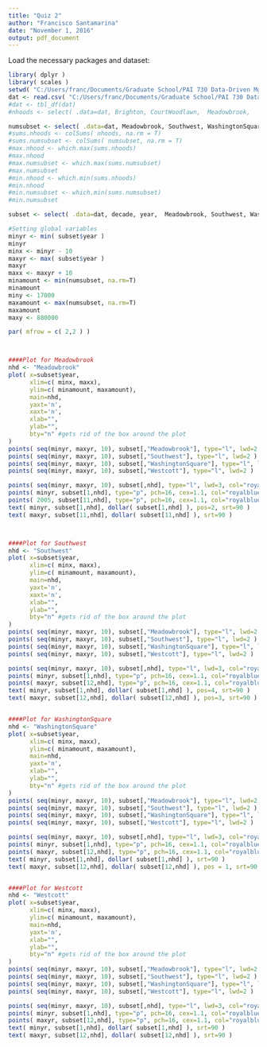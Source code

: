 ```yaml
---
title: "Quiz 2"
author: "Francisco Santamarina"
date: "November 1, 2016"
output: pdf_document
---
```

Load the necessary packages and dataset:
```r
library( dplyr ) 
library( scales ) 
setwd( "C:/Users/franc/Documents/Graduate School/PAI 730 Data-Driven Mgmt/Quiz 2" )  
dat <- read.csv( "C:/Users/franc/Documents/Graduate School/PAI 730 Data-Driven Mgmt/Quiz 2/NhoodValPerAcreByDecade.csv", stringsAsFactors=F )
#dat <- tbl_df(dat)
#nhoods <- select( .data=dat, Brighton,	CourtWoodlawn,	Meadowbrook,	Eastwood,	Elmwood,	FarWestside,	FranklinSquare,	HawleyGreen,	Lakefront,	LincolnHill,	Meadowbrook,	NearEastside,	NearWestside,	NorthValley,	Northside,	OuterComstock,	ParkAve,	ProspectHill,	SaltSprings,	Sedgwick,	SkunkCity,	SouthCampus,	SouthValley,	Southside,	Southwest,	Strathmore,	TippHill,	WashingtonSquare,	UniversityNeighborhood,	WashingtonSquare,	Westcott,	Winkworth)

numsubset <- select( .data=dat, Meadowbrook, Southwest, WashingtonSquare, Westcott)
#sums.nhoods <- colSums( nhoods, na.rm = T)
#sums.numsubset <- colSums( numsubset, na.rm = T)
#max.nhood <- which.max(sums.nhoods)
#max.nhood
#max.numsubset <- which.max(sums.numsubset)
#max.numsubset
#min.nhood <- which.min(sums.nhoods)
#min.nhood
#min.numsubset <- which.min(sums.numsubset)
#min.numsubset

subset <- select( .data=dat, decade, year,  Meadowbrook, Southwest, WashingtonSquare, Westcott)
```

```r
#Setting global variables
minyr <- min( subset$year )
minyr
minx <- minyr - 10
maxyr <- max( subset$year )
maxyr
maxx <- maxyr + 10
minamount <- min(numsubset, na.rm=T)
minamount
miny <- 17000
maxamount <- max(numsubset, na.rm=T)
maxamount
maxy <- 880000
```

```r
par( mfrow = c( 2,2 ) )



####Plot for Meadowbrook
nhd <- "Meadowbrook"
plot( x=subset$year,
      xlim=c( minx, maxx),
      ylim=c( minamount, maxamount),
      main=nhd, 
      yaxt='n',
      xaxt='n',
      xlab="",
      ylab="",
      bty="n" #gets rid of the box around the plot
)
points( seq(minyr, maxyr, 10), subset[,"Meadowbrook"], type="l", lwd=2 )  # Meadowbrook
points( seq(minyr, maxyr, 10), subset[,"Southwest"], type="l", lwd=2 )  # Southwest
points( seq(minyr, maxyr, 10), subset[,"WashingtonSquare"], type="l", lwd=2 )  # WashingtonSquare
points( seq(minyr, maxyr, 10), subset[,"Westcott"], type="l", lwd=2 )  # Westcott

points( seq(minyr, maxyr, 10), subset[,nhd], type="l", lwd=3, col="royalblue4" )
points( minyr, subset[1,nhd], type="p", pch=16, cex=1.1, col="royalblue4" )
points( 2005, subset[11,nhd], type="p", pch=16, cex=1.1, col="royalblue4" )
text( minyr, subset[1,nhd], dollar( subset[1,nhd] ), pos=2, srt=90 )
text( maxyr, subset[11,nhd], dollar( subset[11,nhd] ), srt=90 )



####Plot for Southwest
nhd <- "Southwest"
plot( x=subset$year,
      xlim=c( minx, maxx),
      ylim=c( minamount, maxamount),
      main=nhd, 
      yaxt='n',
      xaxt='n',
      xlab="",
      ylab="",
      bty="n" #gets rid of the box around the plot
)
points( seq(minyr, maxyr, 10), subset[,"Meadowbrook"], type="l", lwd=2 )  # Meadowbrook
points( seq(minyr, maxyr, 10), subset[,"Southwest"], type="l", lwd=2 )  # Southwest
points( seq(minyr, maxyr, 10), subset[,"WashingtonSquare"], type="l", lwd=2 )  # WashingtonSquare
points( seq(minyr, maxyr, 10), subset[,"Westcott"], type="l", lwd=2 )  # Westcott

points( seq(minyr, maxyr, 10), subset[,nhd], type="l", lwd=3, col="royalblue4" )
points( minyr, subset[1,nhd], type="p", pch=16, cex=1.1, col="royalblue4" )
points( maxyr, subset[12,nhd], type="p", pch=16, cex=1.1, col="royalblue4" )
text( minyr, subset[1,nhd], dollar( subset[1,nhd] ), pos=4, srt=90 )
text( maxyr, subset[12,nhd], dollar( subset[12,nhd] ), pos=3, srt=90 )


####Plot for WashingtonSquare
nhd <- "WashingtonSquare"
plot( x=subset$year,
      xlim=c( minx, maxx),
      ylim=c( minamount, maxamount),
      main=nhd, 
      yaxt='n',
      xlab="",
      ylab="",
      bty="n" #gets rid of the box around the plot
)
points( seq(minyr, maxyr, 10), subset[,"Meadowbrook"], type="l", lwd=2 )  # Meadowbrook
points( seq(minyr, maxyr, 10), subset[,"Southwest"], type="l", lwd=2 )  # Southwest
points( seq(minyr, maxyr, 10), subset[,"WashingtonSquare"], type="l", lwd=2 )  # WashingtonSquare
points( seq(minyr, maxyr, 10), subset[,"Westcott"], type="l", lwd=2 )  # Westcott

points( seq(minyr, maxyr, 10), subset[,nhd], type="l", lwd=3, col="royalblue4" )
points( minyr, subset[1,nhd], type="p", pch=16, cex=1.1, col="royalblue4" )
points( maxyr, subset[12,nhd], type="p", pch=16, cex=1.1, col="royalblue4" )
text( minyr, subset[1,nhd], dollar( subset[1,nhd] ), srt=90 )
text( maxyr, subset[12,nhd], dollar( subset[12,nhd] ), pos = 1, srt=90 )


####Plot for Westcott
nhd <- "Westcott"
plot( x=subset$year,
      xlim=c( minx, maxx),
      ylim=c( minamount, maxamount),
      main=nhd, 
      yaxt='n',
      xlab="",
      ylab="",
      bty="n" #gets rid of the box around the plot
)
points( seq(minyr, maxyr, 10), subset[,"Meadowbrook"], type="l", lwd=2 )  # Meadowbrook
points( seq(minyr, maxyr, 10), subset[,"Southwest"], type="l", lwd=2 )  # Southwest
points( seq(minyr, maxyr, 10), subset[,"WashingtonSquare"], type="l", lwd=2 )  # WashingtonSquare
points( seq(minyr, maxyr, 10), subset[,"Westcott"], type="l", lwd=2 )  # Westcott

points( seq(minyr, maxyr, 10), subset[,nhd], type="l", lwd=3, col="royalblue4" )
points( minyr, subset[1,nhd], type="p", pch=16, cex=1.1, col="royalblue4" )
points( maxyr, subset[12,nhd], type="p", pch=16, cex=1.1, col="royalblue4" )
text( minyr, subset[1,nhd], dollar( subset[1,nhd] ), srt=90 )
text( maxyr, subset[12,nhd], dollar( subset[12,nhd] ), srt=90 )
```

